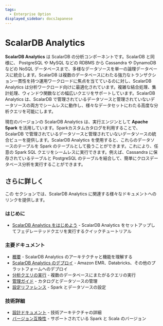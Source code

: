 ```yaml
---
tags:
  - Enterprise Option
displayed_sidebar: docsJapanese
---
```


# ScalarDB Analytics


<TranslationBanner />

**ScalarDB Analytics** は ScalarDB の分析コンポーネントです。ScalarDB と同様に、 PostgreSQL や MySQL などの RDBMS から Cassandra や DynamoDB などの NoSQL データベースまで、多様なデータソースを単一の論理データベースに統合します。ScalarDB は複数のデータベースにわたる強力なトランザクション一貫性を持つ運用ワークロードに焦点を当てているのに対し、ScalarDB Analytics は分析ワークロード向けに最適化されています。複雑な結合処理、集計処理、ウィンドウ関数などの幅広いクエリをサポートしています。ScalarDB Analytics は、ScalarDB で管理されているデータソースと管理されていないデータソースの両方でシームレスに動作し、様々なデータセットにわたる高度な分析クエリを可能にします。

現在のバージョンの ScalarDB Analytics は、実行エンジンとして **Apache Spark** を活用しています。Sparkカスタムカタログを利用することで、ScalarDB で管理されているデータソースと管理されていないデータソースの統合ビューを提供します。ScalarDB Analytics を使用すると、これらのデータソースのテーブルを Spark のテーブルとして扱うことができます。これにより、任意の Spark SQL クエリをシームレスに実行できます。例えば、Cassandra に保存されているテーブルと PostgreSQL のテーブルを結合して、簡単にクロスデータベース分析を実行することができます。

<WarningLicenseKeyContact product="ScalarDB Analytics with Spark" />

## さらに詳しく

この セクションでは、ScalarDB Analytics に関連する様々なドキュメントへのリンクを提供します。

### はじめに

- [ScalarDB Analytics をはじめよう](./quickstart.mdx) - ScalarDB Analytics をセットアップしてフェデレーテッドクエリを実行するクイックチュートリアル

### 主要ドキュメント

- [概要](./overview.mdx) - ScalarDB Analytics のアーキテクチャと機能を理解する
- [ScalarDB Analytics のデプロイ](./deployment.mdx) - Amazon EMR、Databricks、その他のプラットフォームへのデプロイ
- [分析クエリの実行](./run-analytical-queries.mdx) - 複数のデータベースにまたがるクエリの実行
- [管理ガイド](./administration.mdx) - カタログとデータソースの管理
- [設定リファレンス](./configuration.mdx) - Spark とデータソースの設定

### 技術詳細

- [設計ドキュメント](./design.mdx) - 技術アーキテクチャの詳細
- [バージョン互換性](./run-analytical-queries.mdx#バージョン互換性) - サポートされている Spark と Scala のバージョン
